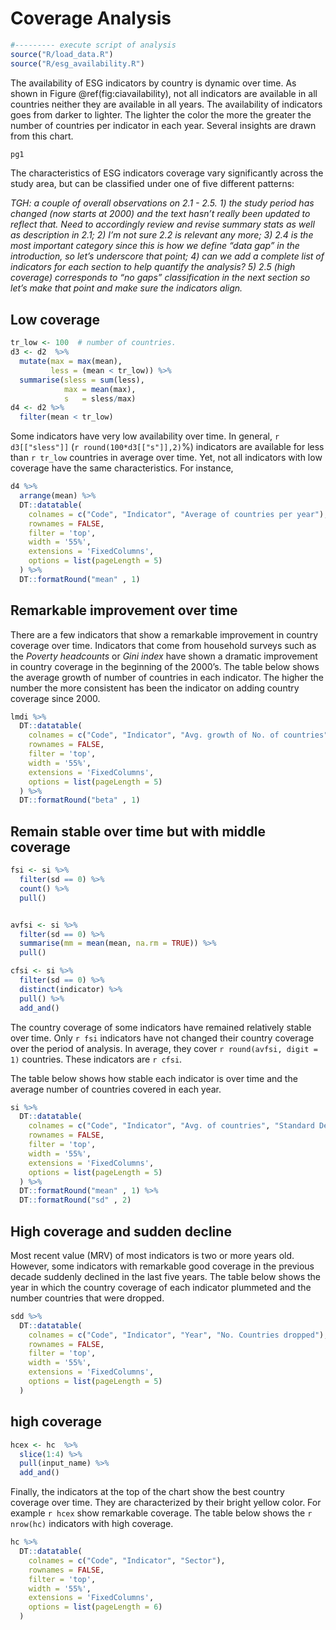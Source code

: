 # Coverage Analysis {#coverage}

```r
#--------- execute script of analysis
source("R/load_data.R")
source("R/esg_availability.R")
```


The availability of ESG indicators by country is dynamic over time. As shown in Figure \@ref(fig:ciavailability), not all indicators are available in all countries neither they are available in all years. The availability of indicators goes from darker to lighter. The lighter the color the more the greater the number of countries per indicator in each year. Several insights are drawn from this chart. 

```r
pg1
```

The characteristics of ESG indicators coverage vary significantly across the study area, 
but can be classified under one of five different patterns:

*TGH: a couple of overall observations on 2.1 - 2.5. 1) the study period has changed (now starts at 2000) and the text hasn't really been updated to reflect
that. Need to accordingly review and revise summary stats as well as description in 2.1; 2) I'm not sure 2.2 is relevant any more; 3) 2.4
is the most important category since this is how we define "data gap" in the introduction, so let's underscore that point; 4) can we
add a complete list of indicators for each section to help quantify the analysis? 5) 2.5 (high coverage) corresponds to "no gaps" classification
in the next section so let's make that point and make sure the indicators align.*


## Low coverage

```r
tr_low <- 100  # number of countries. 
d3 <- d2  %>%
  mutate(max = max(mean),
         less = (mean < tr_low)) %>%
  summarise(sless = sum(less),
            max = mean(max),
            s   = sless/max)
d4 <- d2 %>% 
  filter(mean < tr_low)


```

Some indicators have very low availability over time. In general, `r d3[["sless"]]` (`r round(100*d3[["s"]],2)`%) indicators are available for less than `r tr_low` countries in average over time. Yet, not all indicators with low coverage have the same characteristics. For instance, 

```r
d4 %>% 
  arrange(mean) %>% 
  DT::datatable(
    colnames = c("Code", "Indicator", "Average of countries per year"),
    rownames = FALSE,
    filter = 'top', 
    width = '55%', 
    extensions = 'FixedColumns',
    options = list(pageLength = 5)
  ) %>% 
  DT::formatRound("mean" , 1)

```


## Remarkable improvement over time

There are a few indicators that show a remarkable improvement in country coverage over time. Indicators that come from household surveys such as the _Poverty headcounts_ or _Gini index_ have shown a dramatic improvement in country coverage in the beginning of the 2000's. The table below shows the average growth of number of countries in each indicator. The higher the number the more consistent has been the indicator on adding country coverage since 2000.   

```r
lmdi %>% 
  DT::datatable(
    colnames = c("Code", "Indicator", "Avg. growth of No. of countries"),
    rownames = FALSE,
    filter = 'top', 
    width = '55%', 
    extensions = 'FixedColumns',
    options = list(pageLength = 5)
  ) %>% 
  DT::formatRound("beta" , 1)
```



## Remain stable over time but with middle coverage

```r
fsi <- si %>% 
  filter(sd == 0) %>% 
  count() %>% 
  pull()


avfsi <- si %>% 
  filter(sd == 0) %>% 
  summarise(mm = mean(mean, na.rm = TRUE)) %>% 
  pull()

cfsi <- si %>% 
  filter(sd == 0) %>% 
  distinct(indicator) %>% 
  pull() %>% 
  add_and()

```

The country coverage of some indicators have remained relatively stable over time. Only `r fsi` indicators have not changed their country coverage over the period of analysis. In average, they cover `r round(avfsi, digit = 1)` countries.  These indicators are `r cfsi`. 

The table below shows how stable each indicator is over time and the average number of countries covered in each year.  

```r
si %>% 
  DT::datatable(
    colnames = c("Code", "Indicator", "Avg. of countries", "Standard Dev."),
    rownames = FALSE,
    filter = 'top', 
    width = '55%', 
    extensions = 'FixedColumns',
    options = list(pageLength = 5)
  ) %>% 
  DT::formatRound("mean" , 1) %>% 
  DT::formatRound("sd" , 2) 
```

## High coverage and sudden decline

Most recent value (MRV) of most indicators is two or more years old. However, some indicators with remarkable good coverage in the previous decade suddenly declined in the last five years. The table below shows the year in which the country coverage of each indicator plummeted and the number countries that were dropped. 

```r
sdd %>% 
  DT::datatable(
    colnames = c("Code", "Indicator", "Year", "No. Countries dropped"),
    rownames = FALSE,
    filter = 'top', 
    width = '55%', 
    extensions = 'FixedColumns',
    options = list(pageLength = 5)
  ) 
```


## high coverage 

```r
hcex <- hc  %>% 
  slice(1:4) %>% 
  pull(input_name) %>% 
  add_and()
```


Finally, the indicators at the top of the chart show the best country coverage over time. They are characterized by their bright yellow color. For example `r hcex` show remarkable coverage. The table below shows the `r nrow(hc)` indicators with high coverage.


```r
hc %>% 
  DT::datatable(
    colnames = c("Code", "Indicator", "Sector"),
    rownames = FALSE,
    filter = 'top', 
    width = '55%', 
    extensions = 'FixedColumns',
    options = list(pageLength = 6)
  ) 
```


